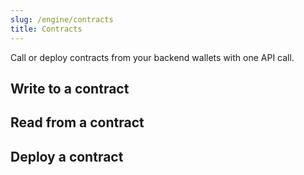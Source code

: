 ```yaml
---
slug: /engine/contracts
title: Contracts
---
```


Call or deploy contracts from your backend wallets with one API call.

## Write to a contract

## Read from a contract

## Deploy a contract